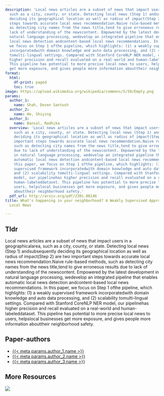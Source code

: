```yaml
---
description: 'Local news articles are a subset of news that impact users in a geographicalarea,
  such as a city, county, or state. Detecting local news (Step 1) andsubsequently
  deciding its geographical location as well as radius of impact(Step 2) are two important
  steps towards accurate local news recommendation.Naive rule-based methods, such
  as detecting city names from the news title,tend to give erroneous results due to
  lack of understanding of the newscontent. Empowered by the latest development in
  natural language processing, wedevelop an integrated pipeline that enables automatic
  local news detection andcontent-based local news recommendations. In this paper,
  we focus on Step 1 ofthe pipeline, which highlights: (1) a weakly supervised framework
  incorporatedwith domain knowledge and auto data processing, and (2) scalability
  tomulti-lingual settings. Compared with Stanford CoreNLP NER model, our pipelinehas
  higher precision and recall evaluated on a real-world and human-labeleddataset.
  This pipeline has potential to more precise local news to users, helpslocal businesses
  get more exposure, and gives people more information abouttheir neighborhood safety.'
format:
  html:
    df-print: paged
    toc: true
image: https://upload.wikimedia.org/wikipedia/commons/5/59/Empty.png
params:
  author_1:
    name: Shah, Deven Santosh
  author_2:
    name: He, Shiying
  author_3:
    name: Bansal, Radhika
  overview: 'Local news articles are a subset of news that impact users in a geographicalarea,
    such as a city, county, or state. Detecting local news (Step 1) andsubsequently
    deciding its geographical location as well as radius of impact(Step 2) are two
    important steps towards accurate local news recommendation.Naive rule-based methods,
    such as detecting city names from the news title,tend to give erroneous results
    due to lack of understanding of the newscontent. Empowered by the latest development
    in natural language processing, wedevelop an integrated pipeline that enables
    automatic local news detection andcontent-based local news recommendations. In
    this paper, we focus on Step 1 ofthe pipeline, which highlights: (1) a weakly
    supervised framework incorporatedwith domain knowledge and auto data processing,
    and (2) scalability tomulti-lingual settings. Compared with Stanford CoreNLP NER
    model, our pipelinehas higher precision and recall evaluated on a real-world and
    human-labeleddataset. This pipeline has potential to more precise local news to
    users, helpslocal businesses get more exposure, and gives people more information
    abouttheir neighborhood safety.'
  pdf_url: http://arxiv.org/pdf/2301.08146
title: What's happening in your neighborhood? A Weakly Supervised Approach to Detect
  Local News

---
```

## Tldr 
Local news articles are a subset of news that impact users in a geographicalarea, such as a city, county, or state. Detecting local news (Step 1) andsubsequently deciding its geographical location as well as radius of impact(Step 2) are two important steps towards accurate local news recommendation.Naive rule-based methods, such as detecting city names from the news title,tend to give erroneous results due to lack of understanding of the newscontent. Empowered by the latest development in natural language processing, wedevelop an integrated pipeline that enables automatic local news detection andcontent-based local news recommendations. In this paper, we focus on Step 1 ofthe pipeline, which highlights: (1) a weakly supervised framework incorporatedwith domain knowledge and auto data processing, and (2) scalability tomulti-lingual settings. Compared with Stanford CoreNLP NER model, our pipelinehas higher precision and recall evaluated on a real-world and human-labeleddataset. This pipeline has potential to more precise local news to users, helpslocal businesses get more exposure, and gives people more information abouttheir neighborhood safety.

## Paper-authors
- [{{< meta params.author_1.name >}}]({{< meta params.author_1.url >}})
- [{{< meta params.author_2.name >}}]({{< meta params.author_2.url >}})
- [{{< meta params.author_3.name >}}]({{< meta params.author_3.url >}})

## More Resources
[![](https://img.shields.io/badge/PDF-green?style=flat)]({{< meta params.pdf_url >}})
